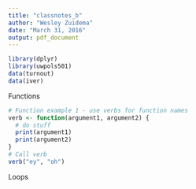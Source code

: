 ```yaml
---
title: "classnotes_b"
author: "Wesley Zuidema"
date: "March 31, 2016"
output: pdf_document
---
```


```r
library(dplyr)
library(uwpols501)
data(turnout)
data(iver)
```


Functions

```r
# Function example 1 - use verbs for function names
verb <- function(argument1, argument2) {
  # do stuff
  print(argument1)
  print(argument2)
}
# Call verb
verb("ey", "oh")
```

Loops

```r

```


